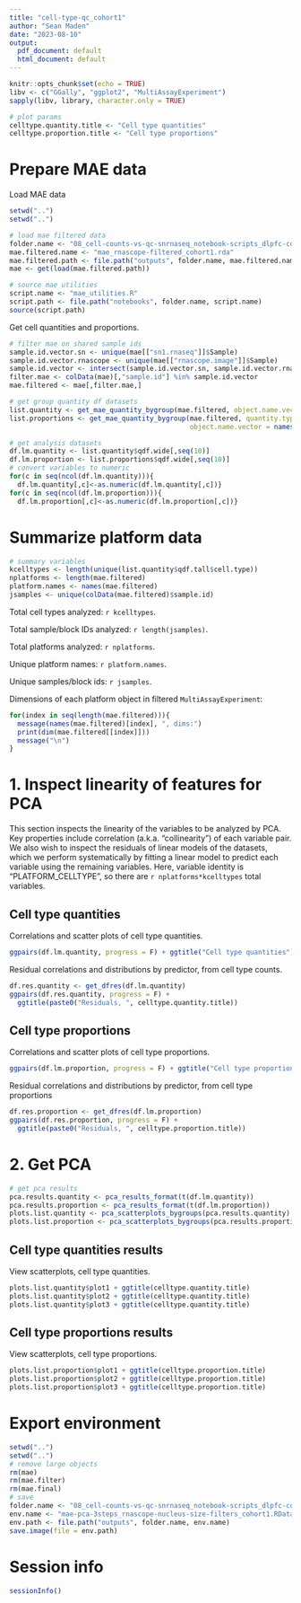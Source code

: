 ```yaml
---
title: "cell-type-qc_cohort1"
author: "Sean Maden"
date: "2023-08-10"
output:
  pdf_document: default
  html_document: default
---
```


```r
knitr::opts_chunk$set(echo = TRUE)
libv <- c("GGally", "ggplot2", "MultiAssayExperiment")
sapply(libv, library, character.only = TRUE)

# plot params
celltype.quantity.title <- "Cell type quantities"
celltype.proportion.title <- "Cell type proportions"
```

# Prepare MAE data

Load MAE data

```r
setwd("..")
setwd("..")

# load mae filtered data
folder.name <- "08_cell-counts-vs-qc-snrnaseq_notebook-scripts_dlpfc-cohort1"
mae.filtered.name <- "mae_rnascope-filtered_cohort1.rda"
mae.filtered.path <- file.path("outputs", folder.name, mae.filtered.name)
mae <- get(load(mae.filtered.path))

# source mae utilities
script.name <- "mae_utilities.R"
script.path <- file.path("notebooks", folder.name, script.name)
source(script.path)
```

Get cell quantities and proportions.

```r
# filter mae on shared sample ids
sample.id.vector.sn <- unique(mae[["sn1.rnaseq"]]$Sample)
sample.id.vector.rnascope <- unique(mae[["rnascope.image"]]$Sample)
sample.id.vector <- intersect(sample.id.vector.sn, sample.id.vector.rnascope)
filter.mae <- colData(mae)[,"sample.id"] %in% sample.id.vector
mae.filtered <- mae[,filter.mae,]

# get group quantity df datasets
list.quantity <- get_mae_quantity_bygroup(mae.filtered, object.name.vector = names(mae.filtered))
list.proportions <- get_mae_quantity_bygroup(mae.filtered, quantity.type = "proportions",
                                             object.name.vector = names(mae.filtered))

# get analysis datasets
df.lm.quantity <- list.quantity$qdf.wide[,seq(10)]
df.lm.proportion <- list.proportions$qdf.wide[,seq(10)]
# convert variables to numeric
for(c in seq(ncol(df.lm.quantity))){
  df.lm.quantity[,c]<-as.numeric(df.lm.quantity[,c])}
for(c in seq(ncol(df.lm.proportion))){
  df.lm.proportion[,c]<-as.numeric(df.lm.proportion[,c])}
```

# Summarize platform data

```r
# summary variables
kcelltypes <- length(unique(list.quantity$qdf.tall$cell.type))
nplatforms <- length(mae.filtered)
platform.names <- names(mae.filtered)
jsamples <- unique(colData(mae.filtered)$sample.id)
```

Total cell types analyzed: `r kcelltypes`.

Total sample/block IDs analyzed: `r length(jsamples)`.

Total platforms analyzed: `r nplatforms`.

Unique platform names: `r platform.names`.

Unique samples/block ids: `r jsamples`.

Dimensions of each platform object in filtered `MultiAssayExperiment`:

```r
for(index in seq(length(mae.filtered))){
  message(names(mae.filtered)[index], ", dims:")
  print(dim(mae.filtered[[index]]))
  message("\n")
}
```

# 1. Inspect linearity of features for PCA

This section inspects the linearity of the variables to be analyzed by PCA. Key properties 
include correlation (a.k.a. "collinearity") of each variable pair. We also wish to 
inspect the residuals of linear models of the datasets, which we perform systematically
by fitting a linear model to predict each variable using the remaining variables. Here, 
variable identity is "PLATFORM_CELLTYPE", so there are `r nplatforms*kcelltypes` 
total variables.

## Cell type quantities

Correlations and scatter plots of cell type quantities.

```r
ggpairs(df.lm.quantity, progress = F) + ggtitle("Cell type quantities")
```

Residual correlations and distributions by predictor, from cell type counts.

```r
df.res.quantity <- get_dfres(df.lm.quantity)
ggpairs(df.res.quantity, progress = F) + 
  ggtitle(paste0("Residuals, ", celltype.quantity.title))
```

## Cell type proportions

Correlations and scatter plots of cell type proportions.

```r
ggpairs(df.lm.proportion, progress = F) + ggtitle("Cell type proportions")
```

Residual correlations and distributions by predictor, from cell type proportions

```r
df.res.proportion <- get_dfres(df.lm.proportion)
ggpairs(df.res.proportion, progress = F) + 
  ggtitle(paste0("Residuals, ", celltype.proportion.title))
```

# 2. Get PCA

```r
# get pca results
pca.results.quantity <- pca_results_format(t(df.lm.quantity))
pca.results.proportion <- pca_results_format(t(df.lm.proportion))
plots.list.quantity <- pca_scatterplots_bygroups(pca.results.quantity)
plots.list.proportion <- pca_scatterplots_bygroups(pca.results.proportion)
```

## Cell type quantities results

View scatterplots, cell type quantities.

```r
plots.list.quantity$plot1 + ggtitle(celltype.quantity.title)
plots.list.quantity$plot2 + ggtitle(celltype.quantity.title)
plots.list.quantity$plot3 + ggtitle(celltype.quantity.title)
```

## Cell type proportions results

View scatterplots, cell type proportions.

```r
plots.list.proportion$plot1 + ggtitle(celltype.proportion.title)
plots.list.proportion$plot2 + ggtitle(celltype.proportion.title)
plots.list.proportion$plot3 + ggtitle(celltype.proportion.title)
```

# Export environment

```r
setwd("..")
setwd("..")
# remove large objects
rm(mae)
rm(mae.filter)
rm(mae.final)
# save
folder.name <- "08_cell-counts-vs-qc-snrnaseq_notebook-scripts_dlpfc-cohort1"
env.name <- "mae-pca-3steps_rnascope-nucleus-size-filters_cohort1.RData"
env.path <- file.path("outputs", folder.name, env.name)
save.image(file = env.path)
```

# Session info

```r
sessionInfo()
```
